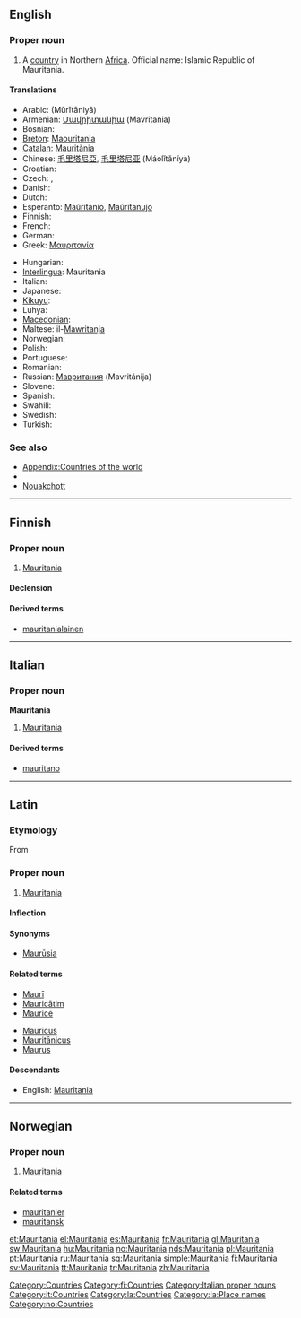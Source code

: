 ==English==

===Proper noun===
{{en-proper noun}}

# A [[country]] in Northern [[Africa]].  Official name: Islamic Republic of Mauritania.
<!-- encyclopedic: see Wikipedia for this
# Name of an ocean liner built in the 20th [[century]].
-->

====Translations====
{{trans-top|Islamic Republic of Mauritania}}
* Arabic: {{Arab|[[موريتانيا‎]]}} (Mūrītāniyā)
* Armenian: [[Մավրիտանիա]] (Mavritania)
* Bosnian: {{t-|bs|Mauretanija|f}}
* [[Breton]]: [[Maouritania]]
* [[Catalan]]: [[Mauritània]] {{f}}
* Chinese: [[毛里塔尼亞]], [[毛里塔尼亚]] (Máolǐtǎníyà)
* Croatian: {{t-|hr|Mauretanija|f}}
* Czech: {{t-|cs|Mauritánie|f}}, {{t-|cs|Mauretánie|f}}
* Danish: {{t-|da|Mauretanien}}
* Dutch: {{t-|nl|Mauretanië}}
* Esperanto: [[Maŭritanio]], [[Maŭritanujo]]
* Finnish: {{t+|fi|Mauritania}}
* French: {{t+|fr|Mauritanie|f}}
* German: {{t+|de|Mauretanien}}
* Greek: [[Μαυριτανία]] {{f}}
{{trans-mid}}
* Hungarian: {{t+|hu|Mauritánia}}
* [[Interlingua]]: Mauritania
* Italian: {{t-|it|Mauritania|f}}
* Japanese: {{t-|ja|モーリタニア|tr=Mōritania|sc=Jpan}}
* [[Kikuyu]]: {{tø|ki|Moritenia}}
* Luhya: {{tø|luy|Moritenia}}
* [[Macedonian]]: {{t|mk|Мавританија|f|tr=Mavritánija|sc=Cyrl|xs=Macedonian}}
* Maltese: il-[[Mawritanja]]
* Norwegian: {{t+|no|Mauritania}}
* Polish: {{t+|pl|Mauretania}}
* Portuguese: {{t+|pt|Mauritânia}}
* Romanian: {{t-|ro|Mauritania|f}}
* Russian: [[Мавритания]] (Mavritánija) {{f}}
* Slovene: {{t+|sl|Mavretanija|f}}
* Spanish: {{t+|es|Mauritania}}
* Swahili: {{t|sw|Moritania}}
* Swedish: {{t+|sv|Mauretanien}}
* Turkish: {{t+|tr|Moritanya}}
{{trans-bottom}}

===See also===
* [[Appendix:Countries of the world]]
* {{pedialite|Mauritania}}
* [[Nouakchott]]

[[Category:Countries]]

----

==Finnish==
{{wikipedia|lang=fi}}

===Proper noun===
{{infl|fi|proper noun}}

# [[#English|Mauritania]]

====Declension====
{{fi-decl-kulkija|Mauritani|np=1}}

====Derived terms====
* [[mauritanialainen]]

[[Category:fi:Countries]]

----

==Italian==
{{wikipedia|lang=it}}

===Proper noun===
'''Mauritania''' {{f}}

# [[#English|Mauritania]]

====Derived terms====
* [[mauritano]]

[[Category:Italian proper nouns]]
[[Category:it:Countries]]

----

==Latin==

===Etymology===
From {{term|Maurus||Moor|lang=la}}

===Proper noun===
{{la-proper noun|Mauritānia|Mauritaniae|Mauritāniae|f|first}}

# [[#English|Mauritania]]

====Inflection====
{{la-decl-1st-loc|Mauritani|Mauritāni}}

====Synonyms====
* [[Maurusia|Maurūsia]]

====Related terms====
{{top2}}
* [[Mauri|Maurī]]
* [[Mauricatim|Mauricātim]]
* [[Maurice#Latin|Mauricē]]
{{mid2}}
* [[Mauricus]]
* [[Mauritanicus|Mauritānicus]]
* [[Maurus]]
{{bottom}}

====Descendants====
* English: [[#English|Mauritania]]

[[Category:la:Countries]]
[[Category:la:Place names]]

----

==Norwegian==

===Proper noun===
{{infl|no|proper noun}}

# [[#English|Mauritania]]

====Related terms====
* [[mauritanier]]
* [[mauritansk]]

[[Category:no:Countries]]

[[et:Mauritania]]
[[el:Mauritania]]
[[es:Mauritania]]
[[fr:Mauritania]]
[[gl:Mauritania]]
[[sw:Mauritania]]
[[hu:Mauritania]]
[[no:Mauritania]]
[[nds:Mauritania]]
[[pl:Mauritania]]
[[pt:Mauritania]]
[[ru:Mauritania]]
[[sq:Mauritania]]
[[simple:Mauritania]]
[[fi:Mauritania]]
[[sv:Mauritania]]
[[tt:Mauritania]]
[[tr:Mauritania]]
[[zh:Mauritania]]